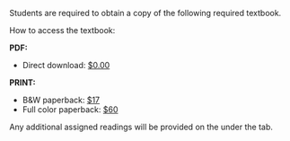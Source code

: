 Students are required to obtain a copy of the following required textbook.

\begin{hangparas}{.4in}{1}
Diez, D. M.,  \c{C}etinkaya-Rundel, M., \& Barr, C. D. (2019).  {\em{OpenIntro statistics}} (4\textsuperscript{th} ed.).  OpenIntro.
\end{hangparas}

\newpage
How to access the textbook:

**PDF:**

  - Direct download: [$0.00](https://mycourses.umhb.edu/files/2418308/download?download_frd=1)

**PRINT:**

  - B&W paperback: [$17](https://amzn.to/3lQoivq)
  - Full color paperback: [$60](https://amzn.to/3lRI8GD)

Any additional assigned readings will be provided on the \texttt{\href{https://mycourses.umhb.edu/courses/23599}{course website}} under the \texttt{\href{https://mycourses.umhb.edu/courses/23599/files/folder/Readings}{Readings}} tab.